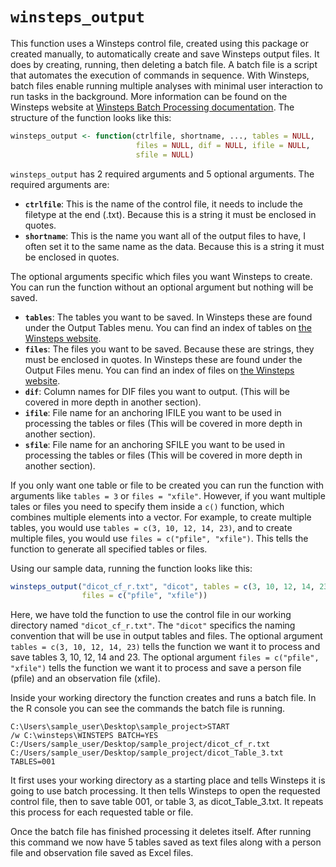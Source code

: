 # `winsteps_output`

This function uses a Winsteps control file, created using this package or  created manually, to automatically create and save Winsteps output files. It does by creating, running, then deleting a batch file. A batch file is a script that automates the execution of commands in sequence. With Winsteps, batch files enable running multiple analyses with minimal user interaction to run tasks in the background. More information can be found on the Winsteps website at [Winsteps Batch Processing documentation](https://www.winsteps.com/winman/batch.htm). The structure of the function looks like this:


```r
winsteps_output <- function(ctrlfile, shortname, ..., tables = NULL,
                            files = NULL, dif = NULL, ifile = NULL,
                            sfile = NULL)
```

`winsteps_output` has 2 required arguments and 5 optional arguments. The required arguments are:

- **`ctrlfile`**: This is the name of the control file, it needs to include the filetype at the end (.txt). Because this is a string it must be enclosed in quotes.
- **`shortname`**: This is the name you want all of the output files to have, I often set it to the same name as the data. Because this is a string it must be enclosed in quotes.

The optional arguments specific which files you want Winsteps to create. You can run the function without an optional argument but nothing will be saved. 

- **`tables`**: The tables you want to be saved. In Winsteps these are found under the Output Tables menu. You can find an index of tables on [the Winsteps website](https://www.winsteps.com/winman/outputtableindex.htm){target="_blank"}.
- **`files`**: The files you want to be saved. Because these are strings, they must be enclosed in quotes. In Winsteps these are found under the Output Files menu. You can find an index of files on [the Winsteps website](https://www.winsteps.com/winman/outputfileindex.htm){target="_blank"}.
- **`dif`**: Column names for DIF files you want to output. (This will be covered in more depth in another section).
- **`ifile`**: File name for an anchoring IFILE you want to be used in processing the tables or files (This will be covered in more depth in another section).
- **`sfile`**: File name for an anchoring SFILE you want to be used in processing the tables or files (This will be covered in more depth in another section).

If you only want one table or file to be created you can run the function with arguments like `tables = 3` or `files = "xfile"`. However, if you want multiple tales or files you need to specify them inside a `c()` function, which combines multiple elements into a vector. For example, to create multiple tables, you would use `tables = c(3, 10, 12, 14, 23)`, and to create multiple files, you would use `files = c("pfile", "xfile")`. This tells the function to generate all specified tables or files.

Using our sample data, running the function looks like this:

```r
winsteps_output("dicot_cf_r.txt", "dicot", tables = c(3, 10, 12, 14, 23),
                files = c("pfile", "xfile"))
```

Here, we have told the function to use the control file in our working directory named `"dicot_cf_r.txt"`. The `"dicot"` specifics the naming convention that will be use in output tables and files. The optional argument `tables = c(3, 10, 12, 14, 23)` tells the function we want it to process and save tables 3, 10, 12, 14 and 23. The optional argument `files = c("pfile", "xfile")` tells the function we want it to process and save a person file (pfile) and an observation file (xfile).

Inside your working directory the function creates and runs a batch file. In the R console you can see the commands the batch file is running. 

```
C:\Users\sample_user\Desktop\sample_project>START
/w C:\winsteps\WINSTEPS BATCH=YES
C:/Users/sample_user/Desktop/sample_project/dicot_cf_r.txt
C:/Users/sample_user/Desktop/sample_project/dicot_Table_3.txt TABLES=001
```

It first uses your working directory as a starting place and tells Winsteps it is going to use batch processing. It then tells Winsteps to open the requested control file, then to save table 001, or table 3, as dicot_Table_3.txt. It repeats this process for each requested table or file.

Once the batch file has finished processing it deletes itself. After running this command we now have 5 tables saved as text files along with a person file and observation file saved as Excel files.